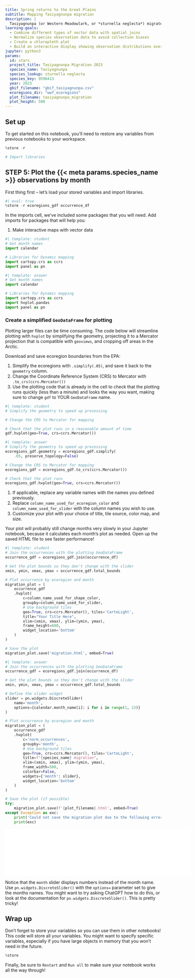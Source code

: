 ```yaml
---
title: Spring returns to the Great Plains
subtitle: Mapping Tasiyagnunpa migration
description: |
  Tasiyagnunpa (or Western Meadowlark, or *sturnella neglecta*) migrates each year to nest on the Great Plains in the United States. Using crowd-sourced observations of these birds, we can see that migration happening throughout the year. In the process, you''ll learn about an important type of geospatial data called **vector data**, which records where points, lines, and shapes on the Earth.
learning-goals:
  - Combine different types of vector data with spatial joins
  - Normalize species observation data to avoid collection biases
  - Create a chloropleth plot
  - Build an interactive display showing observation distributions over time
jupyter: python3
params:
  id: stars
  project_title: Tasiyagnunpa Migration 2023
  species_name: Tasiyagnunpa
  species_lookup: sturnella neglecta
  species_key: 9596413
  year: 2023
  gbif_filename: "gbif_tasiyagnunpa.csv"
  ecoregions_dir: "wwf_ecoregions"
  plot_filename: tasiyagnunpa_migration
  plot_height: 500
---
```



## Set up

To get started on this notebook, you'll need to restore any variables from previous notebooks to your workspace.

```python
%store -r

# Import libraries
```

## STEP 5: Plot the {{< meta params.species_name >}} observations by month

First thing first -- let's load your stored variables and import libraries.

```python
#| eval: true
%store -r ecoregions_gdf occurrence_df
```

::: {.callout-task title="Import packages"}

In the imports cell, we've included some packages that you will need. Add imports for packages that will help you:

1. Make interactive maps with vector data

:::

```python
#| template: student
# Get month names
import calendar

# Libraries for Dynamic mapping
import cartopy.crs as ccrs
import panel as pn
```

::: {.content-visible when-format="html"}
```python
#| template: answer
# Get month names
import calendar

# Libraries for Dynamic mapping
import cartopy.crs as ccrs
import hvplot.pandas
import panel as pn
```
:::

### Create a simplified `GeoDataFrame` for plotting

Plotting larger files can be time consuming. The code below will streamline plotting with `hvplot` by simplifying the geometry, projecting it to a Mercator projection that is compatible with `geoviews`, and cropping off areas in the Arctic.

::: {.callout-task title="Simplify ecoregion data"}

Download and save ecoregion boundaries from the EPA:

1. Simplify the ecoregions with `.simplify(.05)`, and save it back to the `geometry` column.
2.  Change the Coordinate Reference System (CRS) to Mercator with `.to_crs(ccrs.Mercator())`
3.  Use the plotting code that is already in the cell to check that the plotting runs quickly (less than a minute) and looks the way you want, making sure to change `gdf` to YOUR `GeoDataFrame` name.

:::

```python
#| template: student
# Simplify the geometry to speed up processing

# Change the CRS to Mercator for mapping

# Check that the plot runs in a reasonable amount of time
gdf.hvplot(geo=True, crs=ccrs.Mercator())
```

::: {.content-visible when-format="html"}
```python
#| template: answer
# Simplify the geometry to speed up processing
ecoregions_gdf.geometry = ecoregions_gdf.simplify(
    .05, preserve_topology=False)

# Change the CRS to Mercator for mapping
ecoregions_gdf = ecoregions_gdf.to_crs(ccrs.Mercator())

# Check that the plot runs
ecoregions_gdf.hvplot(geo=True, crs=ccrs.Mercator())
```
:::

::: {.callout-task title="Map migration over time"}

1. If applicable, replace any variable names with the names you defined previously.
2. Replace `column_name_used_for_ecoregion_color` and `column_name_used_for_slider` with the column names you wish to use.
3. Customize your plot with your choice of title, tile source, color map, and size.

:::: {.callout-note}
Your plot will probably still change months very slowly in your Jupyter notebook, because it calculates each month's plot as needed. Open up the saved HTML file to see faster performance!
::::
:::

```python
#| template: student
# Join the occurrences with the plotting GeoDataFrame
occurrence_gdf = ecoregions_gdf.join(occurrence_df)

# Get the plot bounds so they don't change with the slider
xmin, ymin, xmax, ymax = occurrence_gdf.total_bounds

# Plot occurrence by ecoregion and month
migration_plot = (
    occurrence_gdf
    .hvplot(
        c=column_name_used_for_shape_color,
        groupby=column_name_used_for_slider,
        # Use background tiles
        geo=True, crs=ccrs.Mercator(), tiles='CartoLight',
        title="Your Title Here",
        xlim=(xmin, xmax), ylim=(ymin, ymax),
        frame_height=600,
        widget_location='bottom'
    )
)

# Save the plot
migration_plot.save('migration.html', embed=True)
```


::: {.content-visible when-format="html"}
```python
#| template: answer
# Join the occurrences with the plotting GeoDataFrame
occurrence_gdf = ecoregions_gdf.join(occurrence_df)

# Get the plot bounds so they don't change with the slider
xmin, ymin, xmax, ymax = occurrence_gdf.total_bounds

# Define the slider widget
slider = pn.widgets.DiscreteSlider(
    name='month',
    options={calendar.month_name[i]: i for i in range(1, 13)}
)

# Plot occurrence by ecoregion and month
migration_plot = (
    occurrence_gdf
    .hvplot(
        c='norm_occurrences',
        groupby='month',
        # Use background tiles
        geo=True, crs=ccrs.Mercator(), tiles='CartoLight',
        title=f"{species_name} migration",
        xlim=(xmin, xmax), ylim=(ymin, ymax),
        frame_width=500,
        colorbar=False,
        widgets={'month': slider},
        widget_location='bottom'
    )
)

# Save the plot (if possible)
try:
    migration_plot.save(f'{plot_filename}.html', embed=True)
except Exception as exc:
    print('Could not save the migration plot due to the following error:')
    print(exc)
```
:::

::: {.content-visible when-format="html"}
```{=html}
<embed type="text/html" src="{{< meta params.plot_filename >}}.html" width="600" height="{{< meta params.plot_height>}}">
```
:::

::: {.callout-extra title="Fix the month labels"}

Notice that the `month` slider displays numbers instead of the month name. Use `pn.widgets.DiscreteSlider()` with the `options=` parameter set to give the months names. You might want to try asking ChatGPT how to do this, or look at the documentation for `pn.widgets.DiscreteSlider()`. This is pretty tricky!
:::

## Wrap up

Don't forget to store your variables so you can use them in other notebooks! This code will store all your variables. You might want to specify specific variables, especially if you have large objects in memory that you won't need in the future.

```python
%store
```

Finally, be sure to `Restart` and `Run all` to make sure your notebook works all the way through!
